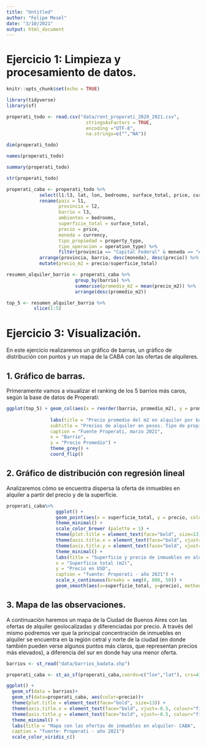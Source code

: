 ```yaml
---
title: "Untitled"
author: "Felipe Mesel"
date: "3/10/2021"
output: html_document
---
```


# Ejercicio 1: Limpieza y procesamiento de datos.

```r
knitr::opts_chunk$set(echo = TRUE)
```

```r
library(tidyverse)
library(sf)
```

```r
properati_todo <- read.csv("data/rent_properati_2020_2021.csv",
                             stringsAsFactors = TRUE,
                             encoding ="UTF-8",
                             na.strings=c("","NA"))
```

```r
dim(properati_todo)
```
```r
names(properati_todo)
```
```r
summary(properati_todo)
```

```r
str(properati_todo)
```

```r
properati_caba <- properati_todo %>%
            select(l1:l3, lat, lon, bedrooms, surface_total, price, currency, property_type, operation_type)%>%
            rename(pais = l1, 
                   provincia = l2, 
                   barrio = l3,
                   ambientes = bedrooms,
                   superficie_total = surface_total, 
                   precio = price, 
                   moneda = currency,
                   tipo_propiedad = property_type,
                   tipo_operacion = operation_type) %>%
                   filter(provincia == "Capital Federal" & moneda == "ARS" & tipo_propiedad %in% c("Departamento", "Casa") & !is.na(barrio) & !is.na(lat) & !is.na(lon) & !is.na(precio) & precio >5000 & precio < 300000 & !is.na(superficie_total) & superficie_total > 18 & superficie_total < 800 &  !is.na(ambientes)) %>%
            arrange(provincia, barrio, desc(moneda), desc(precio)) %>%
            mutate(precio_m2 = precio/superficie_total)
```

```r
resumen_alquiler_barrio <- properati_caba %>%
                         group_by(barrio) %>%
                         summarise(promedio_m2 = mean(precio_m2)) %>%
                         arrange(desc(promedio_m2))
```

```r
top_5 <- resumen_alquiler_barrio %>%
          slice(1:5)
```

# Ejercicio 3: Visualización.

En este ejercicio realizaremos un gráfico de barras, un gráfico de distribución con puntos y un mapa de la CABA con las ofertas de alquileres. 

## 1. Gráfico de barras.

Primeramente vamos a visualizar el ranking de los 5 barrios más caros, según la base de datos de Properati:

```r
ggplot(top_5) + geom_col(aes(x = reorder(barrio, promedio_m2), y = promedio_m2)) +
  
                labs(title = "Precio promedio del m2 en alquiler por barrio en CABA",
                subtitle = "Precios de alquiler en pesos. Tipo de propiedad: casas y departamentos",
                caption = "Fuente Properati, marzo 2021",
                x = "Barrio",
                y = "Precio Promedio") +
                theme_grey() + 
                coord_flip()
```

## 2. Gráfico de distribución con regresión lineal

Analizaremos cómo se encuentra dispersa la oferta de inmuebles en alquiler a partir del precio y de la superficie.

```r
properati_caba%>% 
                  ggplot() + 
                  geom_point(aes(x = superficie_total, y = precio, color = tipo_propiedad)) +
                  theme_minimal() +
                  scale_color_brewer (palette = 1) +
                  theme(plot.title = element_text(face="bold", size=13)) +
                  theme(axis.title.x = element_text(face="bold", vjust=-0.5, colour="firebrick", size=12)) +
                  theme(axis.title.y = element_text(face="bold", vjust=-0.5, colour="firebrick", size=12)) + 
                  theme_minimal() +
                  labs(title = "Superficie y precio de inmuebles en alquiler- CABA", 
                  x = "Superficie total (m2)",
                  y = "Precio en USD",
                  caption = "fuente: Properati - año 2021") + 
                  scale_x_continuous(breaks = seq(0, 800, 50)) +
                  geom_smooth(aes(x=superficie_total, y=precio), method = "lm", colour="dodgerblue4")
```



## 3. Mapa de las observaciones.

A continuación haremos un mapa de la Ciudad de Buenos Aires con las ofertas de alquiler geolocalizadas y diferenciadas por precio. A través del mismo podremos ver que la principal concentración de inmuebles en alquiler se encuentra en la región cetral y norte de la ciudad (en donde también pueden verse algunos puntos más claros, que representan precios más elevados), a diferencia del sur en donde hay una menor oferta.

```r
barrios <- st_read("data/barrios_badata.shp")
```


```r
properati_caba <- st_as_sf(properati_caba,coords=c("lon","lat"), crs=4326)
```

```r
ggplot() +
  geom_sf(data = barrios)+
  geom_sf(data=properati_caba, aes(color=precio))+
  theme(plot.title = element_text(face="bold", size=13)) +
  theme(axis.title.x = element_text(face="bold", vjust=-0.5, colour="firebrick", size=12)) +
  theme(axis.title.y = element_text(face="bold", vjust=-0.5, colour="firebrick", size=12)) + 
  theme_minimal() +
  labs(title = "Mapa con las ofertas de inmuebles en alquiler- CABA", 
  caption = "fuente: Properati - año 2021")
  scale_color_viridis_c()
```

